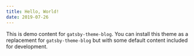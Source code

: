 ```yaml
---
title: Hello, World!
date: 2019-07-26
---
```


This is demo content for `gatsby-theme-blog`.
You can install this theme as a replacement for `gatsby-theme-blog` but with some default content included for development.
